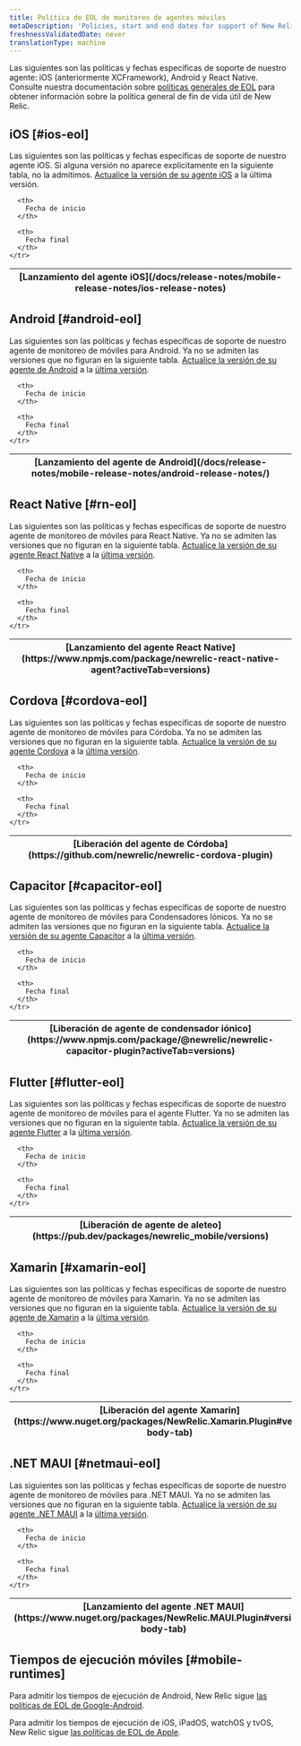 ```yaml
---
title: Política de EOL de monitoreo de agentes móviles
metaDescription: 'Policies, start and end dates for support of New Relic mobile monitoring agent releases.'
freshnessValidatedDate: never
translationType: machine
---
```


Las siguientes son las políticas y fechas específicas de soporte de nuestro <InlinePopover type="mobile"/>agente: iOS (anteriormente XCFramework), Android y React Native. Consulte nuestra documentación sobre [políticas generales de EOL](/docs/licenses/end-of-life/notification-changes-new-relic-saas-features-distributed-software/) para obtener información sobre la política general de fin de vida útil de New Relic.

## iOS [#ios-eol]

Las siguientes son las políticas y fechas específicas de soporte de nuestro agente iOS. Si alguna versión no aparece explícitamente en la siguiente tabla, no la admitimos. [Actualice la versión de su agente iOS](/docs/mobile-monitoring/new-relic-mobile-ios/installation/upgrade-ios-agent) a la última versión.

<EolPage agent="ios"/>

<table>
  <thead>
    <tr>
      <th>
        [Lanzamiento del agente iOS](/docs/release-notes/mobile-release-notes/ios-release-notes)
      </th>

      <th>
        Fecha de inicio
      </th>

      <th>
        Fecha final
      </th>
    </tr>
  </thead>
</table>

## Android [#android-eol]

Las siguientes son las políticas y fechas específicas de soporte de nuestro agente de monitoreo de móviles para Android. Ya no se admiten las versiones que no figuran en la siguiente tabla. [Actualice la versión de su agente de Android](/docs/release-notes/mobile-release-notes/android-release-notes/) a la [última versión](/docs/release-notes/mobile-release-notes/android-release-notes/).

<EolPage agent="android"/>

<table>
  <thead>
    <tr>
      <th>
        [Lanzamiento del agente de Android](/docs/release-notes/mobile-release-notes/android-release-notes/)
      </th>

      <th>
        Fecha de inicio
      </th>

      <th>
        Fecha final
      </th>
    </tr>
  </thead>
</table>

## React Native [#rn-eol]

Las siguientes son las políticas y fechas específicas de soporte de nuestro agente de monitoreo de móviles para React Native. Ya no se admiten las versiones que no figuran en la siguiente tabla. [Actualice la versión de su agente React Native](https://www.npmjs.com/package/newrelic-react-native-agent?activeTab=versions) a la [última versión](/docs/release-notes/mobile-release-notes/react-native-release-notes).

<EolPage agent="react native"/>

<table>
  <thead>
    <tr>
      <th>
        [Lanzamiento del agente React Native](https://www.npmjs.com/package/newrelic-react-native-agent?activeTab=versions)
      </th>

      <th>
        Fecha de inicio
      </th>

      <th>
        Fecha final
      </th>
    </tr>
  </thead>
</table>

## Cordova [#cordova-eol]

Las siguientes son las políticas y fechas específicas de soporte de nuestro agente de monitoreo de móviles para Córdoba. Ya no se admiten las versiones que no figuran en la siguiente tabla. [Actualice la versión de su agente Cordova](https://github.com/newrelic/newrelic-cordova-plugin) a la [última versión](/docs/release-notes/mobile-release-notes/cordova-release-notes).

<EolPage agent="cordova"/>

<table>
  <thead>
    <tr>
      <th>
        [Liberación del agente de Córdoba](https://github.com/newrelic/newrelic-cordova-plugin)
      </th>

      <th>
        Fecha de inicio
      </th>

      <th>
        Fecha final
      </th>
    </tr>
  </thead>
</table>

## Capacitor [#capacitor-eol]

Las siguientes son las políticas y fechas específicas de soporte de nuestro agente de monitoreo de móviles para Condensadores Iónicos. Ya no se admiten las versiones que no figuran en la siguiente tabla. [Actualice la versión de su agente Capacitor](https://www.npmjs.com/package/@newrelic/newrelic-capacitor-plugin) a la [última versión](/docs/release-notes/mobile-release-notes/capacitor-release-notes).

<EolPage agent="capacitor"/>

<table>
  <thead>
    <tr>
      <th>
        [Liberación de agente de condensador iónico](https://www.npmjs.com/package/@newrelic/newrelic-capacitor-plugin?activeTab=versions)
      </th>

      <th>
        Fecha de inicio
      </th>

      <th>
        Fecha final
      </th>
    </tr>
  </thead>
</table>

## Flutter [#flutter-eol]

Las siguientes son las políticas y fechas específicas de soporte de nuestro agente de monitoreo de móviles para el agente Flutter. Ya no se admiten las versiones que no figuran en la siguiente tabla. [Actualice la versión de su agente Flutter](https://pub.dev/packages/newrelic_mobile) a la [última versión](/docs/release-notes/mobile-release-notes/flutter-release-notes).

<EolPage agent="flutter"/>

<table>
  <thead>
    <tr>
      <th>
        [Liberación de agente de aleteo](https://pub.dev/packages/newrelic_mobile/versions)
      </th>

      <th>
        Fecha de inicio
      </th>

      <th>
        Fecha final
      </th>
    </tr>
  </thead>
</table>

## Xamarin [#xamarin-eol]

Las siguientes son las políticas y fechas específicas de soporte de nuestro agente de monitoreo de móviles para Xamarin. Ya no se admiten las versiones que no figuran en la siguiente tabla. [Actualice la versión de su agente de Xamarin](https://www.nuget.org/packages/NewRelic.Xamarin.Plugin) a la [última versión](/docs/release-notes/mobile-release-notes/xamarin-release-notes).

<EolPage agent="xamarin"/>

<table>
  <thead>
    <tr>
      <th>
        [Liberación del agente Xamarin](https://www.nuget.org/packages/NewRelic.Xamarin.Plugin#versions-body-tab)
      </th>

      <th>
        Fecha de inicio
      </th>

      <th>
        Fecha final
      </th>
    </tr>
  </thead>
</table>

## .NET MAUI [#netmaui-eol]

Las siguientes son las políticas y fechas específicas de soporte de nuestro agente de monitoreo de móviles para .NET MAUI. Ya no se admiten las versiones que no figuran en la siguiente tabla. [Actualice la versión de su agente .NET MAUI](https://www.nuget.org/packages/NewRelic.MAUI.Plugin) a la [última versión](/docs/release-notes/mobile-release-notes/net-maui-release-notes).

<EolPage agent=".net maui"/>

<table>
  <thead>
    <tr>
      <th>
        [Lanzamiento del agente .NET MAUI](https://www.nuget.org/packages/NewRelic.MAUI.Plugin#versions-body-tab)
      </th>

      <th>
        Fecha de inicio
      </th>

      <th>
        Fecha final
      </th>
    </tr>
  </thead>
</table>

## Tiempos de ejecución móviles [#mobile-runtimes]

Para admitir los tiempos de ejecución de Android, New Relic sigue [las políticas de EOL de Google-Android](https://endoflife.date/android).

Para admitir los tiempos de ejecución de iOS, iPadOS, watchOS y tvOS, New Relic sigue [las políticas de EOL de Apple](https://support.apple.com/).